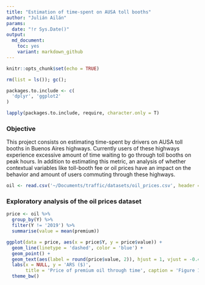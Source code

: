 ```yaml
---
title: "Estimation of time-spent on AUSA toll booths"
author: "Julián Ailán"
params:
  date: "!r Sys.Date()"
output:
  md_document:
    toc: yes
    variant: markdown_github
---
```


```r
knitr::opts_chunk$set(echo = TRUE)
```

```r
rm(list = ls()); gc();

packages.to.include <- c(
  'dplyr', 'ggplot2' 
)

lapply(packages.to.include, require, character.only = T)
```


### Objective
This project consists on estimating time-spent by drivers on AUSA toll booths in Buenos Aires highways. Currently users of these highways experience excessive amount of time waiting to go through toll booths on peak hours. In addition to estimating this metric, an analysis of whether contextual variables like toll-booth fee or oil prices have an impact on the behavior and amount of users commuting through these highways.

```r
oil <- read.csv('~/Documents/traffic/datasets/oil_prices.csv', header = T)
```


### Exploratory analysis of the oil prices dataset
```r
price <- oil %>% 
  group_by(Y) %>%
  filter(Y != '2019') %>%
  summarise(value = mean(premium))

ggplot(data = price, aes(x = price$Y, y = price$value)) + 
  geom_line(linetype = 'dashed', color = 'blue') + 
  geom_point() + 
  geom_text(aes(label = round(price$value, 2)), hjust = 1, vjust = -0.48) +
  labs(x = NULL, y = 'ARS ($)', 
       title = 'Price of premium oil through time', caption = 'Figure 1') +
  theme_bw()
```


